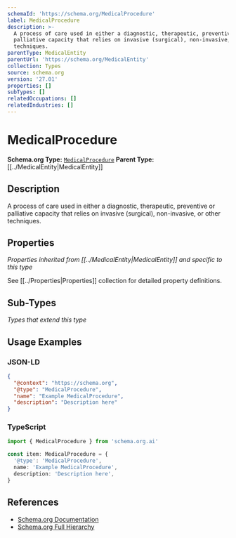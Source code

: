 ```yaml
---
schemaId: 'https://schema.org/MedicalProcedure'
label: MedicalProcedure
description: >-
  A process of care used in either a diagnostic, therapeutic, preventive or
  palliative capacity that relies on invasive (surgical), non-invasive, or other
  techniques.
parentType: MedicalEntity
parentUrl: 'https://schema.org/MedicalEntity'
collection: Types
source: schema.org
version: '27.01'
properties: []
subTypes: []
relatedOccupations: []
relatedIndustries: []
---
```

# MedicalProcedure

**Schema.org Type:** [`MedicalProcedure`](https://schema.org/MedicalProcedure)
**Parent Type:** [[../MedicalEntity|MedicalEntity]]

## Description

A process of care used in either a diagnostic, therapeutic, preventive or palliative capacity that relies on invasive (surgical), non-invasive, or other techniques.

## Properties

*Properties inherited from [[../MedicalEntity|MedicalEntity]] and specific to this type*

See [[../Properties|Properties]] collection for detailed property definitions.

## Sub-Types

*Types that extend this type*

## Usage Examples

### JSON-LD

```json
{
  "@context": "https://schema.org",
  "@type": "MedicalProcedure",
  "name": "Example MedicalProcedure",
  "description": "Description here"
}
```

### TypeScript

```typescript
import { MedicalProcedure } from 'schema.org.ai'

const item: MedicalProcedure = {
  '@type': 'MedicalProcedure',
  name: 'Example MedicalProcedure',
  description: 'Description here',
}
```

## References

- [Schema.org Documentation](https://schema.org/MedicalProcedure)
- [Schema.org Full Hierarchy](https://schema.org/docs/full.html)
